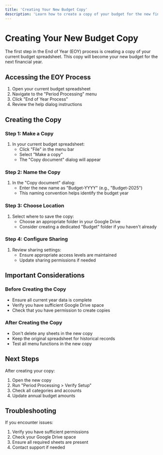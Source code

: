 ```yaml
---
title: 'Creating Your New Budget Copy'
description: 'Learn how to create a copy of your budget for the new financial year'
---
```


# Creating Your New Budget Copy

The first step in the End of Year (EOY) process is creating a copy of your current budget spreadsheet. This copy will become your new budget for the next financial year.

## Accessing the EOY Process

1. Open your current budget spreadsheet
2. Navigate to the "Period Processing" menu
3. Click "End of Year Process"
4. Review the help dialog instructions

## Creating the Copy

### Step 1: Make a Copy

1. In your current budget spreadsheet:
   - Click "File" in the menu bar
   - Select "Make a copy"
   - The "Copy document" dialog will appear

### Step 2: Name the Copy

1. In the "Copy document" dialog:
   - Enter the new name as "Budget-YYYY" (e.g., "Budget-2025")
   - This naming convention helps identify the budget year

### Step 3: Choose Location

1. Select where to save the copy:
   - Choose an appropriate folder in your Google Drive
   - Consider creating a dedicated "Budget" folder if you haven't already

### Step 4: Configure Sharing

1. Review sharing settings:
   - Ensure appropriate access levels are maintained
   - Update sharing permissions if needed

## Important Considerations

### Before Creating the Copy

- Ensure all current year data is complete
- Verify you have sufficient Google Drive space
- Check that you have permission to create copies

### After Creating the Copy

- Don't delete any sheets in the new copy
- Keep the original spreadsheet for historical records
- Test all menu functions in the new copy

## Next Steps

After creating your copy:

1. Open the new copy
2. Run "Period Processing > Verify Setup"
3. Check all categories and accounts
4. Update annual budget amounts

## Troubleshooting

If you encounter issues:

1. Verify you have sufficient permissions
2. Check your Google Drive space
3. Ensure all required sheets are present
4. Contact support if needed
